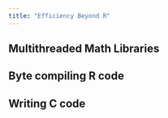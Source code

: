 ```yaml
---
title: "Efficiency Beyond R"
---
```


## Multithreaded Math Libraries

## Byte compiling R code

## Writing C code

